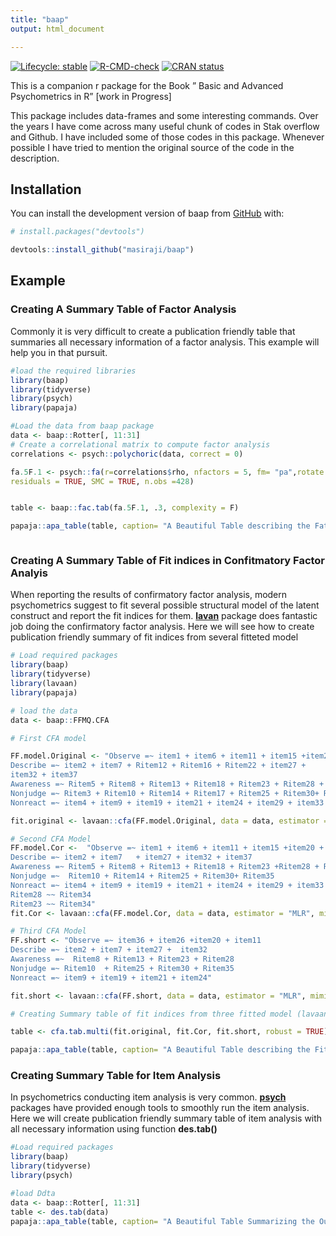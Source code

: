 ```yaml
---
title: "baap"
output: html_document

---
```


<!-- badges: start -->
[![Lifecycle: stable](https://img.shields.io/badge/lifecycle-stable-brightgreen.svg)](https://lifecycle.r-lib.org/articles/stages.html#stable)
[![R-CMD-check](https://github.com/masiraji/baap/workflows/R-CMD-check/badge.svg)](https://github.com/masiraji/baap/actions)
[![CRAN status](https://www.r-pkg.org/badges/version/baap)](https://CRAN.R-project.org/package=baap)
<!-- badges: end -->



This is a companion r package for the Book " Basic and Advanced Psychometrics in R" [work in Progress]

This package includes data-frames and some interesting commands. Over the years I have come across many useful chunk of codes in Stak overflow and Github. I have included some of those codes in this package. Whenever possible I have tried to mention the original source of the code in the description.

## Installation

You can install the development version of baap from [GitHub](https://github.com) with:

```r
# install.packages("devtools")

devtools::install_github("masiraji/baap")

```


## Example

### Creating A Summary Table of Factor Analysis
Commonly it is very difficult to create a publication friendly table that summaries all necessary information of a factor analysis. This example will help you in that pursuit.
```r
#load the required libraries
library(baap)
library(tidyverse)
library(psych)
library(papaja)

#Load the data from baap package
data <- baap::Rotter[, 11:31]
# Create a correlational matrix to compute factor analysis
correlations <- psych::polychoric(data, correct = 0)

fa.5F.1 <- psych::fa(r=correlations$rho, nfactors = 5, fm= "pa",rotate ="varimax",
residuals = TRUE, SMC = TRUE, n.obs =428)


table <- baap::fac.tab(fa.5F.1, .3, complexity = F)

papaja::apa_table(table, caption= "A Beautiful Table describing the Fator analysis Output ")



```


### Creating A Summary Table of Fit indices in Confitmatory Factor Analyis

When reporting the results of confirmatory factor analysis, modern psychometrics suggest to fit several possible structural model of the latent construct and report the fit indices for them. [**lavan**](https://github.com/yrosseel/lavaan)  package does fantastic job doing the confirmatory factor analysis. Here we will see how to create publication friendly summary of fit indices from several fitteted model
```r
# Load required packages
library(baap)
library(tidyverse)
library(lavaan)
library(papaja)

# load the data
data <- baap::FFMQ.CFA

# First CFA model

FF.model.Original <- "Observe =~ item1 + item6 + item11 + item15 +item20 + item26 + item31 + item 36
Describe =~ item2 + item7 + Ritem12 + Ritem16 + Ritem22 + item27 +
item32 + item37
Awareness =~ Ritem5 + Ritem8 + Ritem13 + Ritem18 + Ritem23 + Ritem28 + Ritem34 + Ritem38
Nonjudge =~ Ritem3 + Ritem10 + Ritem14 + Ritem17 + Ritem25 + Ritem30+ Ritem35 + Ritem39
Nonreact =~ item4 + item9 + item19 + item21 + item24 + item29 + item33 "

fit.original <- lavaan::cfa(FF.model.Original, data = data, estimator = "MLR", mimic = "Mplus")

# Second CFA Model
FF.model.Cor <-  "Observe =~ item1 + item6 + item11 + item15 +item20 + item26 + item31 + item 36
Describe =~ item2 + item7   + item27 + item32 + item37
Awareness =~ Ritem5 + Ritem8 + Ritem13 + Ritem18 + Ritem23 +Ritem28 + Ritem34
Nonjudge =~  Ritem10 + Ritem14 + Ritem25 + Ritem30+ Ritem35
Nonreact =~ item4 + item9 + item19 + item21 + item24 + item29 + item33
Ritem28 ~~ Ritem34
Ritem23 ~~ Ritem34"
fit.Cor <- lavaan::cfa(FF.model.Cor, data = data, estimator = "MLR", mimic = "Mplus")

# Third CFA Model
FF.short <- "Observe =~ item36 + item26 +item20 + item11
Describe =~ item2 + item7 + item27 +  item32
Awareness =~  Ritem8 + Ritem13 + Ritem23 + Ritem28
Nonjudge =~ Ritem10  + Ritem25 + Ritem30 + Ritem35
Nonreact =~ item9 + item19 + item21 + item24"

fit.short <- lavaan::cfa(FF.short, data = data, estimator = "MLR", mimic = "Mplus")

# Creating Summary table of fit indices from three fitted model (lavaan class objects)

table <- cfa.tab.multi(fit.original, fit.Cor, fit.short, robust = TRUE)

papaja::apa_table(table, caption= "A Beautiful Table describing the Fit Indices of Three Fitted Model ")

```

### Creating Summary Table for Item Analysis
In psychometrics conducting item analysis is very common. [**psych**](https://cran.r-project.org/web/packages/psych/index.html) packages have provided enough tools to smoothly run the item analysis. Here we will create publication friendly summary table of item analysis with all necessary information using function **des.tab()**

```r
#Load required packages
library(baap)
library(tidyverse)
library(psych)

#load Ddta
data <- baap::Rotter[, 11:31]
table <- des.tab(data)
papaja::apa_table(table, caption= "A Beautiful Table Summarizing the Output of Item Analysis ")

```

